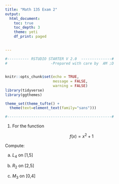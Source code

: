 ```yaml
---
title: "Math 135 Exam 2"
output: 
  html_document:
    toc: true
    toc_depth: 3
    theme: yeti
    df_print: paged
  
  
---
```


```r

#---------- RSTUDIO STARTER V 2.0  --------------#
#                    -Prepared with care by  AM ;D
                
                                                                          
knitr::opts_chunk$set(echo = TRUE, 
                      message = FALSE, 
                      warning = FALSE)      
library(tidyverse)                
library(ggthemes)                    

theme_set(theme_tufte() +                                     
  theme(text=element_text(family="sans")))  

#------------------------------------------------#
```


1)  For the function

$$f(x)=x^2+1$$

Compute:

a) $L_4$ on [1,5]

b) $R_2$ on [2,5]

c) $M_3$ on [0,4]


